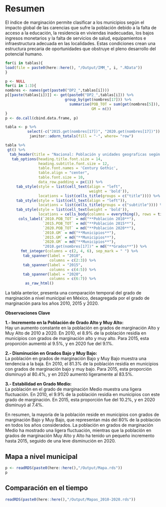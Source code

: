 # Resumen  {.unlisted .unnumbered}  

El índice de marginación permite clasificar a los municipios según el impacto global de las carencias que sufre la población debido a la falta de acceso a la educación, la residencia en viviendas inadecuadas, los bajos ingresos monetarios y la falta de servicios de salud, equipamientos e infraestructura adecuada en las localidades. Estas condiciones crean una estructura precaria de oportunidades que obstruye el pleno desarrollo del potencial humano.   

```r
for(i in tablas){
load(file = paste0(here::here(), "/Output/IMM_", i, ".RData"))
}

p <- NULL
for(i in 1:3){
nombres <- names(get(paste0("DP2_",tablas[i])))
p[[paste(tablas[i])]] <- get(paste0("DP2_",tablas[i])) %>%
                           group_by(get(nombres[17])) %>%
                             summarise(POB_TOT = sum(get(nombres[5])),
                                       GM = n())
}
p <- do.call(cbind.data.frame, p)

tabla <- p %>%
          select(-c("2015.get(nombres[17])", "2020.get(nombres[17])")) %>%
           janitor::adorn_totals(fill = "-", where= "row")

tabla %>% 
 gt() %>%
  tab_header(title = "Nacional: Población y unidades geograficas según el índice de marginación, 2010-2020") %>%
   tab_options(heading.title.font.size = 14, 
               heading.subtitle.font.size = 12,
               table.font.names = 'Century Gothic',
               table.align = "center",
               table.font.size = 10,
               data_row.padding = px(1)) %>%
     tab_style(style = list(cell_text(align = "left",
                                      weight = 'bold')),
               locations = list(cells_title(groups = c("title")))) %>%
     tab_style(style = list(cell_text(align = "left")),
               locations = list(cells_title(groups = c("subtitle")))) %>%
     tab_style(style = list(cell_text(weight = 'bold')),
               locations = cells_body(columns = everything(), rows = tidyselect::last_col())) %>%
      cols_label(`2010.POB_TOT` = md("**Población 2010**"),
                 `2015.POB_TOT` = md("**Población 2015**"),
                 `2020.POB_TOT` = md("**Población 2020**"),
                 `2010.GM` = md("**Municipios**"),
                 `2015.GM` = md("**Municipios**"),
                 `2020.GM` = md("**Municipios**"),
                 "2010.get(nombres[17])" = md("**Grados**")) %>%
       fmt_integer(columns = c(2, 4, 6), sep_mark = " ") %>%
        tab_spanner(label = "2010",
                    columns = c(2:3)) %>%
        tab_spanner(label = "2015",
                    columns = c(4:5)) %>%
        tab_spanner(label = "2020",
                    columns = c(6:7)) %>%
         as_raw_html() 
```

La tabla anterior, presenta una comparación temporal del grado de marginación a nivel municipal en México, desagregada por el grado de marginación para los años 2010, 2015 y 2020.  

**Observaciones Clave**    

**1.- Incremento en la Población de Grado Alto y Muy Alto:**\
Hay un aumento constante en la población en grados de marginación Alto y Muy Alto de 2010 a 2020. En 2010, el 8.9% de la población residía en municipios con grados de marginación alto y muy alto. Para 2015, esta proporción aumentó al 9.5%, y en 2020 fue del 9.1%.    

**2.- Disminución en Grados Bajo y Muy Bajo:**\
La población en grados de marginación Bajo y Muy Bajo muestra una tendencia a la baja. En 2010, el 81.3% de la población residía en municipios con grados de marginación bajo y muy bajo. Para 2015, esta proporción disminuyó al 80.4%, y en 2020 aumentó ligeramente al 83.5%.  

**3.- Estabilidad en Grado Medio:**\
La población en el grado de marginación Medio muestra una ligera fluctuación. En 2010, el 9.9% de la población residía en municipios con este grado de marginación. En 2015, esta proporción fue del 10.2%, y en 2020 disminuyó al 7.4%.   

En resumen, la mayoría de la población reside en municipios con grados de marginación Bajo y Muy Bajo, que representan más del 80% de la población en todos los años considerados. La población en grados de marginación Medio ha mostrado una ligera fluctuación, mientras que la población en grados de marginación Muy Alto y Alto ha tenido un pequeño incremento hasta 2015, seguido de una leve disminución en 2020.   

## Mapa a nivel municipal {-}


```r
p <- readRDS(paste0(here::here(),"/Output/Mapa.rds"))
p
```


## Comparación en el tiempo {-}


```r
readRDS(paste0(here::here(),"/Output/Mapas_2010-2020.rds"))
```